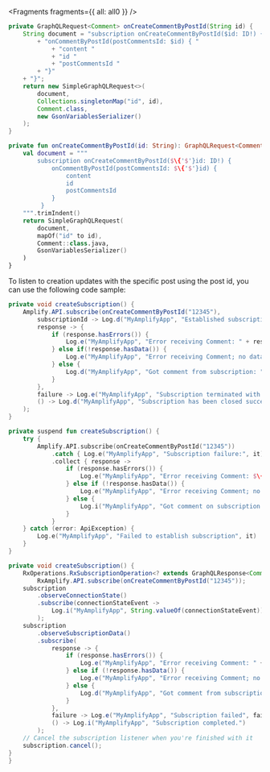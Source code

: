 
<Fragments fragments={{ all: all0 }} />

<BlockSwitcher>
<Block name="Java">

```java
private GraphQLRequest<Comment> onCreateCommentByPostId(String id) {
    String document = "subscription onCreateCommentByPostId($id: ID!) { "
        + "onCommentByPostId(postCommentsId: $id) { "
            + "content "
            + "id "
            + "postCommentsId "
        + "}"
    + "}";
    return new SimpleGraphQLRequest<>(
        document,
        Collections.singletonMap("id", id),
        Comment.class,
        new GsonVariablesSerializer()
    );
}
```

</Block>
<Block name="Kotlin">

```kotlin
private fun onCreateCommentByPostId(id: String): GraphQLRequest<Comment> {
    val document = """
        subscription onCreateCommentByPostId($\{'$'}id: ID!) {
            onCommentByPostId(postCommentsId: $\{'$'}id) {
                content
                id
                postCommentsId
            }
         }
    """.trimIndent()
    return SimpleGraphQLRequest(
        document,
        mapOf("id" to id),
        Comment::class.java,
        GsonVariablesSerializer()
    )
}
```

</Block>
</BlockSwitcher>

To listen to creation updates with the specific post using the post id, you can use the following code sample:

<BlockSwitcher>
<Block name="Java">

```java
private void createSubscription() {
    Amplify.API.subscribe(onCreateCommentByPostId("12345"),
        subscriptionId -> Log.d("MyAmplifyApp", "Established subscription with id: " + subscriptionId),
        response -> {
            if (response.hasErrors()) {
                Log.e("MyAmplifyApp", "Error receiving Comment: " + response.getErrors());
            } else if(!response.hasData()) {
                Log.e("MyAmplifyApp", "Error receiving Comment; no data in response.");
            } else {
                Log.d("MyAmplifyApp", "Got comment from subscription: " + response.getData());
            }
        },
        failure -> Log.e("MyAmplifyApp", "Subscription terminated with error.", failure),
        () -> Log.d("MyAmplifyApp", "Subscription has been closed successfully.")
    );
}
```

</Block>
<Block name="Kotlin">

```kotlin
private suspend fun createSubscription() {
    try {
        Amplify.API.subscribe(onCreateCommentByPostId("12345"))
            .catch { Log.e("MyAmplifyApp", "Subscription failure:", it) }
            .collect { response ->
                if (response.hasErrors()) {
                    Log.e("MyAmplifyApp", "Error receiving Comment: $\{response.errors}")
                } else if (!response.hasData()) {
                    Log.e("MyAmplifyApp", "Error receiving Comment; no data in response.")
                } else {
                    Log.i("MyAmplifyApp", "Got comment on subscription: $\{response.data}")
                }
            }
    } catch (error: ApiException) {
        Log.e("MyAmplifyApp", "Failed to establish subscription", it)
    }
}
```

</Block>
<Block name="RxJava">

```java
private void createSubscription() {
    RxOperations.RxSubscriptionOperation<? extends GraphQLResponse<Comment>> subscription =
        RxAmplify.API.subscribe(onCreateCommentByPostId("12345"));
    subscription
        .observeConnectionState()
        .subscribe(connectionStateEvent ->
            Log.i("MyAmplifyApp", String.valueOf(connectionStateEvent))
        );
    subscription
        .observeSubscriptionData()
        .subscribe(
            response -> {
                if (response.hasErrors()) {
                    Log.e("MyAmplifyApp", "Error receiving Comment: " + response.getErrors());
                } else if (!response.hasData()) {
                    Log.e("MyAmplifyApp", "Error receiving Comment; no data in response.");
                } else {
                    Log.d("MyAmplifyApp", "Got comment from subscription: " + response.getData());
                }
            },
            failure -> Log.e("MyAmplifyApp", "Subscription failed", failure),
            () -> Log.i("MyAmplifyApp", "Subscription completed.")
        );
    // Cancel the subscription listener when you're finished with it
    subscription.cancel();
}
}
```

</Block>
</BlockSwitcher>
